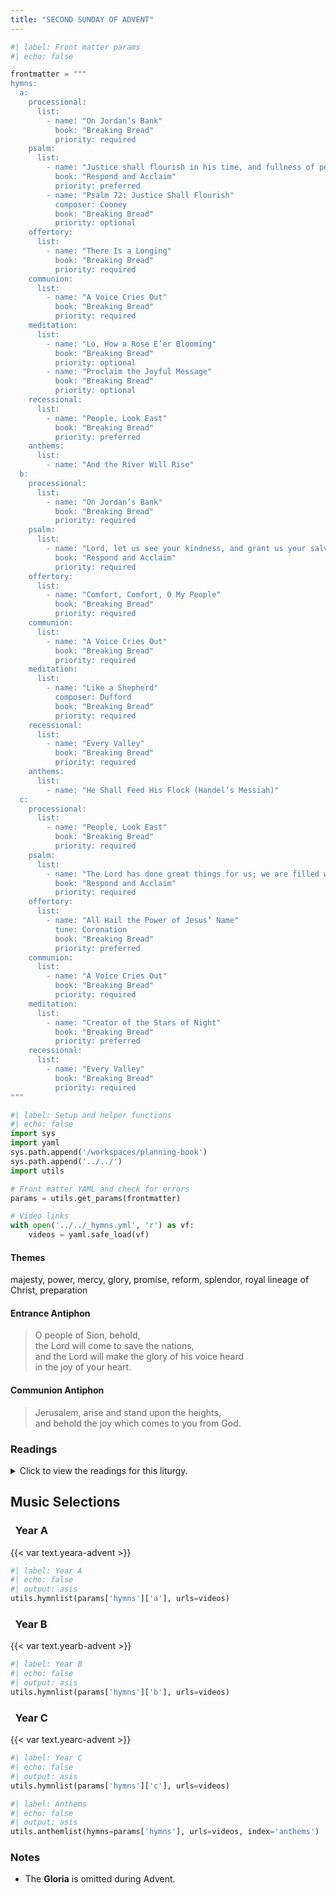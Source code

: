 ```yaml
---
title: "SECOND SUNDAY OF ADVENT"
---
```


```python
#| label: Front matter params
#| echo: false

frontmatter = """
hymns:
  a:
    processional:
      list:
        - name: "On Jordan’s Bank"
          book: "Breaking Bread"
          priority: required
    psalm:
      list:
        - name: "Justice shall flourish in his time, and fullness of peace for ever."
          book: "Respond and Acclaim"
          priority: preferred
        - name: "Psalm 72: Justice Shall Flourish"
          composer: Cooney
          book: "Breaking Bread"
          priority: optional
    offertory:
      list:
        - name: "There Is a Longing"
          book: "Breaking Bread"
          priority: required
    communion:
      list:
        - name: "A Voice Cries Out"
          book: "Breaking Bread"
          priority: required
    meditation:
      list:
        - name: "Lo, How a Rose E’er Blooming"
          book: "Breaking Bread"
          priority: optional
        - name: "Proclaim the Joyful Message"
          book: "Breaking Bread"
          priority: optional
    recessional:
      list:
        - name: "People, Look East"
          book: "Breaking Bread"
          priority: preferred
    anthems:
      list:
        - name: "And the River Will Rise"
  b:
    processional:
      list:
        - name: "On Jordan’s Bank"
          book: "Breaking Bread"
          priority: required
    psalm:
      list:
        - name: "Lord, let us see your kindness, and grant us your salvation."
          book: "Respond and Acclaim"
          priority: required
    offertory:
      list:
        - name: "Comfort, Comfort, O My People"
          book: "Breaking Bread"
          priority: required
    communion:
      list:
        - name: "A Voice Cries Out"
          book: "Breaking Bread"
          priority: required
    meditation:
      list:
        - name: "Like a Shepherd"
          composer: Dufford
          book: "Breaking Bread"
          priority: required
    recessional:
      list:
        - name: "Every Valley"
          book: "Breaking Bread"
          priority: required
    anthems:
      list:
        - name: "He Shall Feed His Flock (Handel’s Messiah)"
  c:
    processional:
      list:
        - name: "People, Look East"
          book: "Breaking Bread"
          priority: required
    psalm:
      list:
        - name: "The Lord has done great things for us; we are filled with joy."
          book: "Respond and Acclaim"
          priority: required
    offertory:
      list:
        - name: "All Hail the Power of Jesus’ Name"
          tune: Coronation
          book: "Breaking Bread"
          priority: preferred
    communion:
      list:
        - name: "A Voice Cries Out"
          book: "Breaking Bread"
          priority: required
    meditation:
      list:
        - name: "Creator of the Stars of Night"
          book: "Breaking Bread"
          priority: preferred
    recessional:
      list:
        - name: "Every Valley"
          book: "Breaking Bread"
          priority: required
"""
```

```python
#| label: Setup and helper functions
#| echo: false
import sys
import yaml
sys.path.append('/workspaces/planning-book')
sys.path.append('../../')
import utils

# Front matter YAML and check for errors
params = utils.get_params(frontmatter)

# Video links
with open('../../_hymns.yml', 'r') as vf:
    videos = yaml.safe_load(vf)
```

:::  {.red}
#### **Themes**
:::

majesty, power, mercy, glory, promise, reform, splendor, royal lineage of
Christ, preparation

:::  {.red}
#### **Entrance Antiphon**
:::

> O people of Sion, behold,  
> the Lord will come to save the nations,  
> and the Lord will make the glory of his voice heard  
> in the joy of your heart.

:::  {.red}
#### **Communion Antiphon**
:::

> Jerusalem, arise and stand upon the heights,  
> and behold the joy which comes to you from God.

:::: {.content-visible when-format="html"}
::: {.red}
### Readings
:::

<details>
  <summary>Click to view the readings for this liturgy.</summary>

::: {.titlered}
### &nbsp; Year A
:::

::: {.red}
#### First Reading [Isaiah 11:1-10]{style="float:right" .small}
:::

On that day, a shoot shall sprout from the stump of Jesse,  
and from his roots a bud shall blossom.  
The spirit of the LORD shall rest upon him:  
a spirit of wisdom and of understanding,  
a spirit of counsel and of strength,  
a spirit of knowledge and of fear of the LORD,  
and his delight shall be the fear of the LORD.  
Not by appearance shall he judge,  
nor by hearsay shall he decide,  
but he shall judge the poor with justice,  
and decide aright for the land's afflicted.  
He shall strike the ruthless with the rod of his mouth,  
and with the breath of his lips he shall slay the wicked.  
Justice shall be the band around his waist,  
and faithfulness a belt upon his hips.  
Then the wolf shall be a guest of the lamb,  
and the leopard shall lie down with the kid;  
the calf and the young lion shall browse together,  
with a little child to guide them.  
The cow and the bear shall be neighbors,  
together their young shall rest;  
the lion shall eat hay like the ox.  
The baby shall play by the cobra's den,  
and the child lay his hand on the adder's lair.  
There shall be no harm or ruin on all my holy mountain;  
for the earth shall be filled with knowledge of the LORD,  
as water covers the sea.  
On that day, the root of Jesse,  
set up as a signal for the nations,  
the Gentiles shall seek out,  
for his dwelling shall be glorious.  

***

::: {.red}
#### Responsorial Psalm [Psalm 72:1-2, 7-8, 12-13, 17]{style="float:right" .small}
:::

**[℟.]{.red}** **Justice shall flourish in his time, and fullness of peace for ever.**  

O God, with your judgment endow the king,  
and with your justice, the king's son;  
he shall govern your people with justice  
and your afflicted ones with judgment. **[℟.]{.red}**  

Justice shall flower in his days,  
and profound peace, till the moon be no more.  
May he rule from sea to sea,  
and from the River to the ends of the earth. **[℟.]{.red}**  

For he shall rescue the poor when he cries out,  
and the afflicted when he has no one to help him.  
He shall have pity for the lowly and the poor;  
the lives of the poor he shall save. **[℟.]{.red}**  

May his name be blessed forever;  
as long as the sun his name shall remain.  
In him shall all the tribes of the earth be blessed;  
all the nations shall proclaim his happiness. **[℟.]{.red}**  

***

::: {.red}
#### Second Reading [Romans 15:4-9]{style="float:right" .small}
:::

Brothers and sisters:  
Whatever was written previously was written for our instruction,  
that by endurance and by the encouragement of the Scriptures  
we might have hope.  
May the God of endurance and encouragement. 
grant you to think in harmony with one another,  
in keeping with Christ Jesus,  
that with one accord you may with one voice  
glorify the God and Father of our Lord Jesus Christ.  

Welcome one another, then, as Christ welcomed you,  
for the glory of God.  
For I say that Christ became a minister of the circumcised  
to show God's truthfulness,  
to confirm the promises to the patriarchs,  
but so that the Gentiles might glorify God for his mercy.  
As it is written:  
*Therefore, I will praise you among the Gentiles*  
*and sing praises to your name.*  

***

::: {.red}
#### Gospel Acclamation [Luke 3:4, 6]{style="float:right" .small}
:::

**[℟.]{.red}** **Alleluia, alleluia.**  
Prepare the way of the Lord, make straight his paths:  
all flesh shall see the salvation of God. **[℟.]{.red}**  

***

::: {.red}
#### Gospel [Matthew 3:1-12]{style="float:right" .small}
:::

John the Baptist appeared, preaching in the desert of Judea  
and saying, "Repent, for the kingdom of heaven is at hand!"  
It was of him that the prophet Isaiah had spoken when he said:  
*A voice of one crying out in the desert,*  
*Prepare the way of the Lord,*  
*make straight his paths.*  
John wore clothing made of camel's hair  
and had a leather belt around his waist.  
His food was locusts and wild honey.  
At that time Jerusalem, all Judea,  
and the whole region around the Jordan  
were going out to him  
and were being baptized by him in the Jordan River  
as they acknowledged their sins.  

When he saw many of the Pharisees and Sadducees  
coming to his baptism, he said to them, "You brood of vipers!  
Who warned you to flee from the coming wrath?  
Produce good fruit as evidence of your repentance.  
And do not presume to say to yourselves,  
'We have Abraham as our father.'  
For I tell you,  
God can raise up children to Abraham from these stones.  
Even now the ax lies at the root of the trees.  
Therefore every tree that does not bear good fruit  
will be cut down and thrown into the fire.  
I am baptizing you with water, for repentance,  
but the one who is coming after me is mightier than I.  
I am not worthy to carry his sandals.  
He will baptize you with the Holy Spirit and fire.  
His winnowing fan is in his hand.  
He will clear his threshing floor  
and gather his wheat into his barn,  
but the chaff he will burn with unquenchable fire."  

::: {.centered}
{{< var symbols.cross >}} &nbsp; {{< var symbols.cross >}} &nbsp; {{< var symbols.cross >}}
:::

::: {.titlered}
### &nbsp; Year B
:::

::: {.red}
#### First Reading [Isaiah 40:1-5, 9-11]{style="float:right" .small}
:::

Comfort, give comfort to my people,  
says your God.  
Speak tenderly to Jerusalem, and proclaim to her  
that her service is at an end,  
her guilt is expiated;  
indeed, she has received from the hand of the LORD  
double for all her sins.  

A voice cries out:  
In the desert prepare the way of the LORD!  
Make straight in the wasteland a highway for our God!  
Every valley shall be filled in,  
every mountain and hill shall be made low;  
the rugged land shall be made a plain,  
the rough country, a broad valley.  
Then the glory of the LORD shall be revealed,  
and all people shall see it together;  
for the mouth of the LORD has spoken.  

Go up on to a high mountain,  
Zion, herald of glad tidings;  
cry out at the top of your voice,  
Jerusalem, herald of good news!  
Fear not to cry out  
and say to the cities of Judah:  
Here is your God!  
Here comes with power  
the Lord GOD,  
who rules by his strong arm;  
here is his reward with him,  
his recompense before him.  
Like a shepherd he feeds his flock;  
in his arms he gathers the lambs,  
carrying them in his bosom,  
and leading the ewes with care.  

***

::: {.red}
#### Responsorial Psalm [Psalm 85:9-10-11-12, 13-14]{style="float:right" .small}
:::

**[℟.]{.red}** **Lord, let us see your kindness, and grant us your salvation.**  

I will hear what God proclaims;  
the LORD—for he proclaims peace to his people.  
Near indeed is his salvation to those who fear him,  
glory dwelling in our land. **[℟.]{.red}**  

Kindness and truth shall meet;  
justice and peace shall kiss.  
Truth shall spring out of the earth,  
and justice shall look down from heaven. **[℟.]{.red}**  

The LORD himself will give his benefits;  
our land shall yield its increase.  
Justice shall walk before him,  
and prepare the way of his steps. **[℟.]{.red}**  

***

::: {.red}
#### Second Reading [2 Peter 3:8-14]{style="float:right" .small}
:::

Do not ignore this one fact, beloved,  
that with the Lord one day is like a thousand years  
and a thousand years like one day.  
The Lord does not delay his promise, as some regard “delay,”  
but he is patient with you,  
not wishing that any should perish  
but that all should come to repentance.  
But the day of the Lord will come like a thief,  
and then the heavens will pass away with a mighty roar  
and the elements will be dissolved by fire,  
and the earth and everything done on it will be found out.  

Since everything is to be dissolved in this way,  
what sort of persons ought you to be,  
conducting yourselves in holiness and devotion,  
waiting for and hastening the coming of the day of God,  
because of which the heavens will be dissolved in flames  
and the elements melted by fire.  
But according to his promise  
we await new heavens and a new earth  
in which righteousness dwells.  
Therefore, beloved, since you await these things,  
be eager to be found without spot or blemish before him, at peace.  

***

::: {.red}
#### Gospel Acclamation [Luke 3:4, 6]{style="float:right" .small}
:::

**[℟.]{.red}** **Alleluia, alleluia.**  
Prepare the way of the Lord, make straight his paths:  
All flesh shall see the salvation of God. **[℟.]{.red}**  

***

::: {.red}
#### Gospel [Mark 1:1-8]{style="float:right" .small}
:::

The beginning of the gospel of Jesus Christ the Son of God.  

As it is written in Isaiah the prophet:  
*Behold, I am sending my messenger ahead of you;*  
*he will prepare your way.*  
*A voice of one crying out in the desert:*  
*“Prepare the way of the Lord,*  
*make straight his paths.*”  
John the Baptist appeared in the desert  
proclaiming a baptism of repentance for the forgiveness of sins.  
People of the whole Judean countryside  
and all the inhabitants of Jerusalem  
were going out to him  
and were being baptized by him in the Jordan River  
as they acknowledged their sins.  
John was clothed in camel’s hair,  
with a leather belt around his waist.  
He fed on locusts and wild honey.  
And this is what he proclaimed:  
“One mightier than I is coming after me.  
I am not worthy to stoop and loosen the thongs of his sandals.  
I have baptized you with water;  
he will baptize you with the Holy Spirit.”  

::: {.centered}
{{< var symbols.cross >}} &nbsp; {{< var symbols.cross >}} &nbsp; {{< var symbols.cross >}}
:::

::: {.titlered}
### &nbsp; Year C
:::

::: {.red}
#### First Reading [Baruch 5:1-9]{style="float:right" .small}
:::

Jerusalem, take off your robe of mourning and misery;  
&emsp; put on the splendor of glory from God forever:  
wrapped in the cloak of justice from God,  
&emsp; bear on your head the mitre  
&emsp; that displays the glory of the eternal name.  
For God will show all the earth your splendor:  
&emsp; you will be named by God forever  
&emsp; the peace of justice, the glory of God’s worship.  
    
Up, Jerusalem! stand upon the heights;  
&emsp; look to the east and see your children  
gathered from the east and the west  
&emsp; at the word of the Holy One,  
&emsp; rejoicing that they are remembered by God.  
Led away on foot by their enemies they left you:  
&emsp; but God will bring them back to you  
&emsp; borne aloft in glory as on royal thrones.  
For God has commanded  
&emsp; that every lofty mountain be made low,  
and that the age-old depths and gorges  
&emsp; be filled to level ground,  
&emsp; that Israel may advance secure in the glory of God.  
The forests and every fragrant kind of tree  
&emsp; have overshadowed Israel at God’s command;  
for God is leading Israel in joy  
&emsp; by the light of his glory,  
&emsp; with his mercy and justice for company.  

***

::: {.red}
#### Responsorial Psalm [Psalm 126:1-2, 2-3, 4-5, 6]{style="float:right" .small}
:::

**[℟.]{.red}** **The Lord has done great things for us; we are filled with joy.**  

When the LORD brought back the captives of Zion,  
&emsp; we were like men dreaming.  
Then our mouth was filled with laughter,  
&emsp; and our tongue with rejoicing. **[℟.]{.red}**  

Then they said among the nations,  
&emsp; “The LORD has done great things for them.”  
The LORD has done great things for us;  
&emsp; we are glad indeed. **[℟.]{.red}**  

Restore our fortunes, O LORD,  
&emsp; like the torrents in the southern desert.  
Those who sow in tears  
&emsp; shall reap rejoicing. **[℟.]{.red}**  

Although they go forth weeping,  
&emsp; carrying the seed to be sown,  
They shall come back rejoicing,  
&emsp; carrying their sheaves. **[℟.]{.red}**  

***

::: {.red}
#### Second Reading [Philippians 1:4-6, 8-11]{style="float:right" .small}
:::

Brothers and sisters:  
I pray always with joy in my every prayer for all of you,  
because of your partnership for the gospel  
from the first day until now.  
I am confident of this,  
that the one who began a good work in you  
will continue to complete it  
until the day of Christ Jesus.  
God is my witness,  
how I long for all of you with the affection of Christ Jesus.  
And this is my prayer:  
that your love may increase ever more and more  
in knowledge and every kind of perception,  
to discern what is of value,  
so that you may be pure and blameless for the day of Christ,  
filled with the fruit of righteousness  
that comes through Jesus Christ  
for the glory and praise of God.  

***

::: {.red}
#### Gospel Acclamation [Luke 3:4, 6]{style="float:right" .small}
:::

**[℟.]{.red}** **Alleluia, alleluia.**  
Prepare the way of the Lord, make straight his paths:  
all flesh shall see the salvation of God. **[℟.]{.red}**  

***

::: {.red}
#### Gospel [Luke 3:1-6]{style="float:right" .small}
:::

In the fifteenth year of the reign of Tiberius Caesar,  
when Pontius Pilate was governor of Judea,  
and Herod was tetrarch of Galilee,  
and his brother Philip tetrarch of the region  
of Ituraea and Trachonitis,  
and Lysanias was tetrarch of Abilene,  
during the high priesthood of Annas and Caiaphas,  
the word of God came to John the son of Zechariah in the desert.  
John went throughout the whole region of the Jordan,  
proclaiming a baptism of repentance for the forgiveness of sins,  
as it is written in the book of the words of the prophet Isaiah:  
&emsp; A voice of one crying out in the desert:  
&emsp; “Prepare the way of the Lord,  
&emsp; &emsp; make straight his paths.  
&emsp; Every valley shall be filled  
&emsp; &emsp; and every mountain and hill shall be made low.  
&emsp; The winding roads shall be made straight,  
&emsp; &emsp; and the rough ways made smooth,  
&emsp; and all flesh shall see the salvation of God.”  

::: {.centered}
{{< var symbols.cross >}} &nbsp; {{< var symbols.cross >}} &nbsp; {{< var symbols.cross >}}
:::

</details>
::::

::: {.red}
## Music Selections
:::

::: {.titlered}
### &nbsp; Year A
:::
{{< var text.yeara-advent >}}

```python
#| label: Year A
#| echo: false
#| output: asis
utils.hymnlist(params['hymns']['a'], urls=videos)
```

::: {.titlered}
### &nbsp; Year B
:::
{{< var text.yearb-advent >}}

```python
#| label: Year B
#| echo: false
#| output: asis
utils.hymnlist(params['hymns']['b'], urls=videos)
```

::: {.titlered}
### &nbsp; Year C
:::
{{< var text.yearc-advent >}}

```python
#| label: Year C
#| echo: false
#| output: asis
utils.hymnlist(params['hymns']['c'], urls=videos)
```


```python
#| label: Anthems
#| echo: false
#| output: asis
utils.anthemlist(hymns=params['hymns'], urls=videos, index='anthems')
```

::: {.red}
### Notes
:::

* The **Gloria** is omitted during Advent.